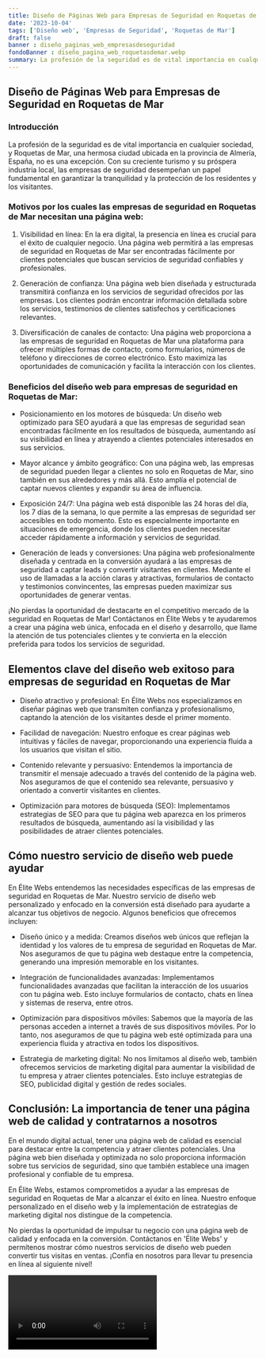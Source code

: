 ```yaml
---
title: Diseño de Páginas Web para Empresas de Seguridad en Roquetas de Mar
date: '2023-10-04'
tags: ['Diseño web', 'Empresas de Seguridad', 'Roquetas de Mar']
draft: false
banner : diseño_paginas_web_empresasdeseguridad
fondoBanner : diseño_pagina_web_roquetasdemar.webp
summary: La profesión de la seguridad es de vital importancia en cualquier sociedad, y Roquetas de Mar, una hermosa ciudad ubicada en la provincia de Almería, España, no es una excepción. Con su creciente turismo y su próspera industria local, las empresas de seguridad desempeñan un papel fundamental en garantizar la tranquilidad y la protección de los residentes y los visitantes.
---
```


## Diseño de Páginas Web para Empresas de Seguridad en Roquetas de Mar

### Introducción

La profesión de la seguridad es de vital importancia en cualquier sociedad, y Roquetas de Mar, una hermosa ciudad ubicada en la provincia de Almería, España, no es una excepción. Con su creciente turismo y su próspera industria local, las empresas de seguridad desempeñan un papel fundamental en garantizar la tranquilidad y la protección de los residentes y los visitantes.

### Motivos por los cuales las empresas de seguridad en Roquetas de Mar necesitan una página web:

1. Visibilidad en línea: En la era digital, la presencia en línea es crucial para el éxito de cualquier negocio. Una página web permitirá a las empresas de seguridad en Roquetas de Mar ser encontradas fácilmente por clientes potenciales que buscan servicios de seguridad confiables y profesionales.

2. Generación de confianza: Una página web bien diseñada y estructurada transmitirá confianza en los servicios de seguridad ofrecidos por las empresas. Los clientes podrán encontrar información detallada sobre los servicios, testimonios de clientes satisfechos y certificaciones relevantes.

3. Diversificación de canales de contacto: Una página web proporciona a las empresas de seguridad en Roquetas de Mar una plataforma para ofrecer múltiples formas de contacto, como formularios, números de teléfono y direcciones de correo electrónico. Esto maximiza las oportunidades de comunicación y facilita la interacción con los clientes.

### Beneficios del diseño web para empresas de seguridad en Roquetas de Mar:

- Posicionamiento en los motores de búsqueda: Un diseño web optimizado para SEO ayudará a que las empresas de seguridad sean encontradas fácilmente en los resultados de búsqueda, aumentando así su visibilidad en línea y atrayendo a clientes potenciales interesados en sus servicios.

- Mayor alcance y ámbito geográfico: Con una página web, las empresas de seguridad pueden llegar a clientes no solo en Roquetas de Mar, sino también en sus alrededores y más allá. Esto amplía el potencial de captar nuevos clientes y expandir su área de influencia.

- Exposición 24/7: Una página web está disponible las 24 horas del día, los 7 días de la semana, lo que permite a las empresas de seguridad ser accesibles en todo momento. Esto es especialmente importante en situaciones de emergencia, donde los clientes pueden necesitar acceder rápidamente a información y servicios de seguridad.

- Generación de leads y conversiones: Una página web profesionalmente diseñada y centrada en la conversión ayudará a las empresas de seguridad a captar leads y convertir visitantes en clientes. Mediante el uso de llamadas a la acción claras y atractivas, formularios de contacto y testimonios convincentes, las empresas pueden maximizar sus oportunidades de generar ventas.

¡No pierdas la oportunidad de destacarte en el competitivo mercado de la seguridad en Roquetas de Mar! Contáctanos en Élite Webs y te ayudaremos a crear una página web única, enfocada en el diseño y desarrollo, que llame la atención de tus potenciales clientes y te convierta en la elección preferida para todos los servicios de seguridad.

<GifSeo />

<Cta />

## Elementos clave del diseño web exitoso para empresas de seguridad en Roquetas de Mar

- Diseño atractivo y profesional: En Élite Webs nos especializamos en diseñar páginas web que transmiten confianza y profesionalismo, captando la atención de los visitantes desde el primer momento.

- Facilidad de navegación: Nuestro enfoque es crear páginas web intuitivas y fáciles de navegar, proporcionando una experiencia fluida a los usuarios que visitan el sitio.

- Contenido relevante y persuasivo: Entendemos la importancia de transmitir el mensaje adecuado a través del contenido de la página web. Nos aseguramos de que el contenido sea relevante, persuasivo y orientado a convertir visitantes en clientes.

- Optimización para motores de búsqueda (SEO): Implementamos estrategias de SEO para que tu página web aparezca en los primeros resultados de búsqueda, aumentando así la visibilidad y las posibilidades de atraer clientes potenciales.

## Cómo nuestro servicio de diseño web puede ayudar

En Élite Webs entendemos las necesidades específicas de las empresas de seguridad en Roquetas de Mar. Nuestro servicio de diseño web personalizado y enfocado en la conversión está diseñado para ayudarte a alcanzar tus objetivos de negocio. Algunos beneficios que ofrecemos incluyen:

- Diseño único y a medida: Creamos diseños web únicos que reflejan la identidad y los valores de tu empresa de seguridad en Roquetas de Mar. Nos aseguramos de que tu página web destaque entre la competencia, generando una impresión memorable en los visitantes.

- Integración de funcionalidades avanzadas: Implementamos funcionalidades avanzadas que facilitan la interacción de los usuarios con tu página web. Esto incluye formularios de contacto, chats en línea y sistemas de reserva, entre otros.

- Optimización para dispositivos móviles: Sabemos que la mayoría de las personas acceden a internet a través de sus dispositivos móviles. Por lo tanto, nos aseguramos de que tu página web esté optimizada para una experiencia fluida y atractiva en todos los dispositivos.

- Estrategia de marketing digital: No nos limitamos al diseño web, también ofrecemos servicios de marketing digital para aumentar la visibilidad de tu empresa y atraer clientes potenciales. Esto incluye estrategias de SEO, publicidad digital y gestión de redes sociales.

## Conclusión: La importancia de tener una página web de calidad y contratarnos a nosotros

En el mundo digital actual, tener una página web de calidad es esencial para destacar entre la competencia y atraer clientes potenciales. Una página web bien diseñada y optimizada no solo proporciona información sobre tus servicios de seguridad, sino que también establece una imagen profesional y confiable de tu empresa.

En Élite Webs, estamos comprometidos a ayudar a las empresas de seguridad en Roquetas de Mar a alcanzar el éxito en línea. Nuestro enfoque personalizado en el diseño web y la implementación de estrategias de marketing digital nos distingue de la competencia.

No pierdas la oportunidad de impulsar tu negocio con una página web de calidad y enfocada en la conversión. Contáctanos en 'Élite Webs' y permítenos mostrar cómo nuestros servicios de diseño web pueden convertir tus visitas en ventas. ¡Confía en nosotros para llevar tu presencia en línea al siguiente nivel!

<Video />

<CtaBot job='Empresas de Seguridad' city='Roquetas de Mar'/>

<Gmaps query='Roquetas de Mar+españa+maps' />